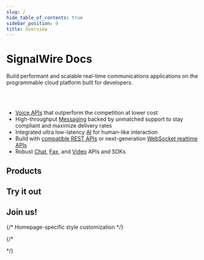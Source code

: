```yaml
---
slug: /
hide_table_of_contents: true
sidebar_position: 0
title: Overview
---
```



# SignalWire Docs

<Subtitle>Build performant and scalable real-time communications applications on the programmable cloud platform built for developers.</Subtitle>

<br/><br/>

- [Voice APIs](../products/voice/index.mdx) that outperform the competition at lower cost
- High-throughput [Messaging](../products/voice/index.mdx) backed by unmatched support to stay compliant and maximize delivery rates
- Integrated ultra low-latency [AI](/docs/swml/methods/ai/index.mdx) for human-like interaction
- Build with [compatible REST APIs](/docs/compatibility-api/index.mdx) or next-generation [WebSocket realtime APIs](/sdks/overview/what-is-relay)
- Robust [Chat](/docs/home/products/chat/index.mdx), [Fax](../products/fax/index.mdx), and [Video](/docs/home/products/video/index.mdx) APIs and SDKs

## Products

<ProductButtons products = {products}/>

## Try it out

<UseCases/>

## Join us!


<div style={{ display: "flex", flexWrap: "wrap", gap: 20 }}>
  <ProductButton 
    icon={`/landing-assets/images/svg/slack-brand.svg`} 
    label="Slack Community" 
    description="8,000+ Users" 
    link="https://signalwire-community.slack.com/" 
    width={310} 
    height={100} 
  />
  <ProductButton 
    icon={`/landing-assets/images/svg/github-brand.svg`} 
    label="GitHub" 
    description="90+ Repositories" 
    link="https://github.com/signalwire/" 
    width={310}
    height={100}
  /> 
</div>

{/* Homepage-specific style customization */}
<style>{`.pagination-nav{display:none}`}</style>
<style>{`.theme-doc-breadcrumbs{display:none};`}</style>
{/*<style>{`.theme-doc-toc-desktop{visibility:hidden}`}</style>
<style>{`.container{max-width:var(--ifm-container-width)} `}</style>
*/}